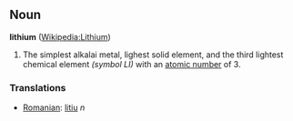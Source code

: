 == Noun ==
'''lithium''' ([[en:Lithium|Wikipedia:Lithium]])

# The simplest alkalai metal, lighest solid element, and the third lightest chemical element ''(symbol LI)'' with an [[atomic number]] of 3.

===Translations===
*[[Romanian]]: [[litiu]] ''n''